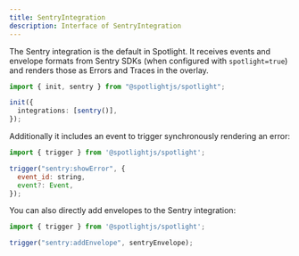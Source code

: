 ```yaml
---
title: SentryIntegration
description: Interface of SentryIntegration
---
```


The Sentry integration is the default in Spotlight. It receives events and envelope formats from Sentry SDKs (when configured with `spotlight=true`) and renders those as Errors and Traces in the overlay.

```ts
import { init, sentry } from "@spotlightjs/spotlight";

init({
  integrations: [sentry()],
});
```

Additionally it includes an event to trigger synchronously rendering an error:

```js
import { trigger } from '@spotlightjs/spotlight';

trigger("sentry:showError", {
  event_id: string,
  event?: Event,
});
```

You can also directly add envelopes to the Sentry integration:

```js
import { trigger } from '@spotlightjs/spotlight';

trigger("sentry:addEnvelope", sentryEnvelope);
```